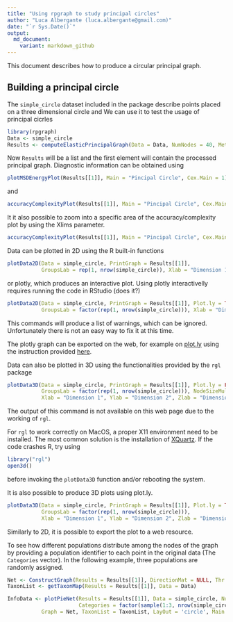 ```yaml
---
title: "Using rpgraph to study principal circles"
author: "Luca Albergante (luca.albergante@gmail.com)"
date: "`r Sys.Date()`"
output:
  md_document:
    variant: markdown_github
---
```


This document describes how to produce a circular principal graph.

## Building a principal circle

The `simple_circle` dataset included in the package describe points placed on a three dimensional circle and We can use it to test the usage of principal cicrles

```r
library(rpgraph)
Data <- simple_circle
Results <- computeElasticPrincipalGraph(Data = Data, NumNodes = 40, Method = 'CircleConfiguration')
```

Now `Results` will be a list and the first element will contain the processed principal graph. Diagnostic information can be obtained using

```r
plotMSDEnergyPlot(Results[[1]], Main = "Pincipal Circle", Cex.Main = 1)
```

and

```r
accuracyComplexityPlot(Results[[1]], Main = "Pincipal Circle", Cex.Main = 1, Mode = 5)
```

It it also possible to zoom into a specific area of the accuracy/complexity plot by using the Xlims parameter.

```r
accuracyComplexityPlot(Results[[1]], Main = "Pincipal Circle", Cex.Main = 1, Xlims = c(.97, .98))
```

Data can be plotted in 2D using the R built-in functions

```r
plotData2D(Data = simple_circle, PrintGraph = Results[[1]],
           GroupsLab = rep(1, nrow(simple_circle)), Xlab = "Dimension 1", Ylab = "Dimension 2")
```

or plotly, which produces an interactive plot. Using plotly interactivelly requires running the code in RStudio (does it?)

```r
plotData2D(Data = simple_circle, PrintGraph = Results[[1]], Plot.ly = TRUE,
           GroupsLab = factor(rep(1, nrow(simple_circle))), Xlab = "Dimension 1", Ylab = "Dimension 2")
```

This commands will produce a list of warnings, which can be ignored. Unfortunately there is not an easy way to fix it at this time.

The plotly graph can be exported on the web, for example on [plot.ly](http://plot.ly) using the instruction provided [here](http://plot.ly/r/getting-started/).

Data can also be plotted in 3D using the functionalities provided by the `rgl` package

```r
plotData3D(Data = simple_circle, PrintGraph = Results[[1]], Plot.ly = FALSE,
           GroupsLab = factor(rep(1, nrow(simple_circle))), NodeSizeMult = 0.05,
           Xlab = "Dimension 1", Ylab = "Dimension 2", Zlab = "Dimension 3")
```

The output of this command is not available on this web page due to the working of `rgl`.

For `rgl` to work correctly on MacOS, a proper X11 environment need to be installed. The most common solution is the installation of [XQuartz](http://www.xquartz.org/). If the code crashes R, try using

```r
library("rgl")
open3d()
```

before invoking the `plotData3D` function and/or rebooting the system.

It is also possible to produce 3D plots using plot.ly.

```r
plotData3D(Data = simple_circle, PrintGraph = Results[[1]], Plot.ly = TRUE,
           GroupsLab = factor(rep(1, nrow(simple_circle))),
           Xlab = "Dimension 1", Ylab = "Dimension 2", Zlab = "Dimension 3")
```

Similarly to 2D, it is possible to export the plot to a web resource.

To see how different populations distribute among the nodes of the graph by providing a population identifier to each point in the original data (The `Categories` vector). In the following example, three populations are randomly assigned.

```r
Net <- ConstructGraph(Results = Results[[1]], DirectionMat = NULL, Thr = 0.05)
TaxonList <- getTaxonMap(Results = Results[[1]], Data = Data)

InfoData <- plotPieNet(Results = Results[[1]], Data = simple_circle, NodeSizeMult = 4,
                       Categories = factor(sample(1:3, nrow(simple_circle), replace = TRUE)),
           Graph = Net, TaxonList = TaxonList, LayOut = 'circle', Main = "Pincipal Circle")
```